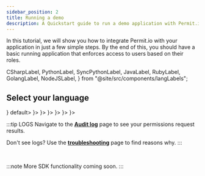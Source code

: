 ```yaml
---
sidebar_position: 2
title: Running a demo
description: A Quickstart guide to run a demo application with Permit.io
---
```


In this tutorial, we will show you how to integrate Permit.io with your application in just a few simple steps.
By the end of this, you should have a basic running application that enforces access to users based on their roles.


  CSharpLabel,
  PythonLabel,
  SyncPythonLabel,
  JavaLabel,
  RubyLabel,
  GolangLabel,
  NodeJSLabel,
} from "@site/src/components/langLabels";

<IntroContent />

## Select your language

<Tabs groupId="language">
  <TabItem value="Node" label={<NodeJSLabel />} default>
    <NodeJSExample />
  </TabItem>
  <TabItem value="Python (sync)" label={<SyncPythonLabel />}>
    <SyncPythonExample />
  </TabItem>
  <TabItem value="Python (asyncio)" label={<PythonLabel />}>
    <PythonExample />
  </TabItem>
  <TabItem value="Java" label={<JavaLabel />}>
    <JavaExample />
  </TabItem>
  <TabItem value="Golang" label={<GolangLabel />}>
    <GolangExample />
  </TabItem>
  <TabItem value="Ruby" label={<RubyLabel />}>
    <RubyExample />
  </TabItem>
  <TabItem value="Dotnet" label={<CSharpLabel />}>
    <DotNetExample />
  </TabItem>
</Tabs>

:::tip LOGS
Navigate to the **[Audit log](https://app.permit.io/audit-log)** page to see your permissions request results.

Don't see logs? Use the **[troubleshooting](/how-to/use-audit-logs/troubleshooting)** page to find reasons why.
:::

<br />

:::note
More SDK functionality coming soon.
:::
